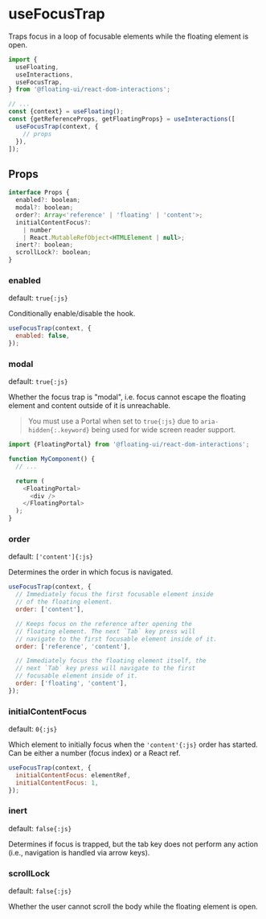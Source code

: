 # useFocusTrap

Traps focus in a loop of focusable elements while the floating
element is open.

```js /useFocusTrap/
import {
  useFloating,
  useInteractions,
  useFocusTrap,
} from '@floating-ui/react-dom-interactions';

// ...
const {context} = useFloating();
const {getReferenceProps, getFloatingProps} = useInteractions([
  useFocusTrap(context, {
    // props
  }),
]);
```

## Props

```js
interface Props {
  enabled?: boolean;
  modal?: boolean;
  order?: Array<'reference' | 'floating' | 'content'>;
  initialContentFocus?:
    | number
    | React.MutableRefObject<HTMLElement | null>;
  inert?: boolean;
  scrollLock?: boolean;
}
```

### enabled

default: `true{:js}`

Conditionally enable/disable the hook.

```js
useFocusTrap(context, {
  enabled: false,
});
```

### modal

default: `true{:js}`

Whether the focus trap is "modal", i.e. focus cannot escape the
floating element and content outside of it is unreachable.

> You must use a Portal when set to `true{:js}` due to
> `aria-hidden{:.keyword}` being used for wide screen reader
> support.

```js
import {FloatingPortal} from '@floating-ui/react-dom-interactions';

function MyComponent() {
  // ...

  return (
    <FloatingPortal>
      <div />
    </FloatingPortal>
  );
}
```

### order

default: `['content']{:js}`

Determines the order in which focus is navigated.

```js
useFocusTrap(context, {
  // Immediately focus the first focusable element inside
  // of the floating element.
  order: ['content'],

  // Keeps focus on the reference after opening the
  // floating element. The next `Tab` key press will
  // navigate to the first focusable element inside of it.
  order: ['reference', 'content'],

  // Immediately focus the floating element itself, the
  // next `Tab` key press will navigate to the first
  // focusable element inside of it.
  order: ['floating', 'content'],
});
```

### initialContentFocus

default: `0{:js}`

Which element to initially focus when the `'content'{:js}` order
has started. Can be either a number (focus index) or a React ref.

```js
useFocusTrap(context, {
  initialContentFocus: elementRef,
  initialContentFocus: 1,
});
```

### inert

default: `false{:js}`

Determines if focus is trapped, but the tab key does not perform
any action (i.e., navigation is handled via arrow keys).

### scrollLock

default: `false{:js}`

Whether the user cannot scroll the body while the floating
element is open.
